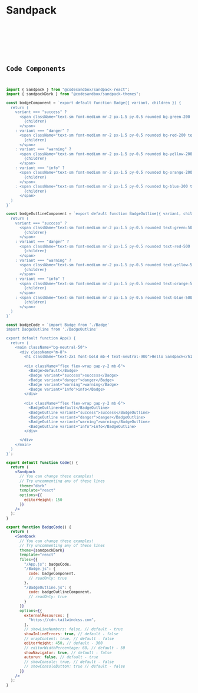 
# Sandpack
<br/>
<Code />
<br/>
<BadgeCode />

## Code Components

```jsx filename="components/Code.js"
import { Sandpack } from "@codesandbox/sandpack-react";
import { sandpackDark } from "@codesandbox/sandpack-themes";

const badgeComponent = `export default function Badge({ variant, children }) {
  return (
    variant === "success" ?
      <span className="text-sm font-medium mr-2 px-1.5 py-0.5 rounded bg-green-200 text-green-600">
        {children}
      </span>
    : variant === "danger" ?
      <span className="text-sm font-medium mr-2 px-1.5 py-0.5 rounded bg-red-200 text-red-600">
        {children}
      </span>
    : variant === "warning" ?
      <span className="text-sm font-medium mr-2 px-1.5 py-0.5 rounded bg-yellow-200 text-yellow-600">
        {children}
      </span>
    : variant === "info" ?
      <span className="text-sm font-medium mr-2 px-1.5 py-0.5 rounded bg-orange-200 text-orange-600">
        {children}
      </span>
    : <span className="text-sm font-medium mr-2 px-1.5 py-0.5 rounded bg-blue-200 text-blue-600">
        {children}
      </span>
  )
}`

const badgeOutlineComponent = `export default function BadgeOutline({ variant, children }) {
  return (
    variant === "success" ?
      <span className="text-sm font-medium mr-2 px-1.5 py-0.5 rounded text-green-500 border border-green-500">
        {children}
      </span>
    : variant === "danger" ?
      <span className="text-sm font-medium mr-2 px-1.5 py-0.5 rounded text-red-500 border border-red-500">
        {children}
      </span>
    : variant === "warning" ?
      <span className="text-sm font-medium mr-2 px-1.5 py-0.5 rounded text-yellow-500 border border-yellow-500">
        {children}
      </span>
    : variant === "info" ?
      <span className="text-sm font-medium mr-2 px-1.5 py-0.5 rounded text-orange-500 border border-orange-500">
        {children}
      </span>
    : <span className="text-sm font-medium mr-2 px-1.5 py-0.5 rounded text-blue-500 border border-blue-500">
        {children}
      </span>
  )
}`

const badgeCode = `import Badge from './Badge'
import BadgeOutline from './BadgeOutline'

export default function App() {
  return (
    <main className="bg-neutral-50">
      <div className="m-8">
        <h1 className="text-2xl font-bold mb-4 text-neutral-900">Hello Sandpack</h1>
        
        <div className="flex flex-wrap gap-y-2 mb-6">
          <Badge>default</Badge>
          <Badge variant="success">success</Badge>
          <Badge variant="danger">danger</Badge>
          <Badge variant="warning">warning</Badge>
          <Badge variant="info">info</Badge>
        </div>
        
        <div className="flex flex-wrap gap-y-2 mb-6">
          <BadgeOutline>default</BadgeOutline>
          <BadgeOutline variant="success">success</BadgeOutline>
          <BadgeOutline variant="danger">danger</BadgeOutline>
          <BadgeOutline variant="warning">warning</BadgeOutline>
          <BadgeOutline variant="info">info</BadgeOutline>
        </div>

      </div>
    </main>
  )
}`;

export default function Code() {
  return (
    <Sandpack
      // You can change these examples!
      // Try uncommenting any of these lines
      theme="dark"
      template="react"
      options={{
        editorHeight: 150
      }}
    />
  );
}

export function BadgeCode() {
  return (
    <Sandpack
      // You can change these examples!
      // Try uncommenting any of these lines
      theme={sandpackDark}
      template="react"
      files={{
        "/App.js": badgeCode,
        "/Badge.js": {
          code: badgeComponent,
          // readOnly: true
        },
        "/BadgeOutline.js": {
          code: badgeOutlineComponent,
          // readOnly: true
        }
      }}
      options={{
        externalResources: [
          "https://cdn.tailwindcss.com",
        ],
        // showLineNumbers: false, // default - true
        showInlineErrors: true, // default - false
        // wrapContent: true, // default - false
        editorHeight: 450, // default - 300
        // editorWidthPercentage: 60, // default - 50
        showNavigator: true, // default - false
        autorun: false, // default - true
        // showConsole: true, // default - false
        // showConsoleButton: true // default - false
      }}
    />
  );
}
```